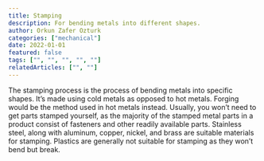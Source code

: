 ```yaml
---
title: Stamping
description: For bending metals into different shapes.
author: Orkun Zafer Ozturk
categories: ["mechanical"]
date: 2022-01-01
featured: false
tags: ["", "", "", "", ""]
relatedArticles: ["", ""]
---
```

The stamping process is the process of bending metals into specific shapes. It’s made using cold metals as opposed to hot metals. Forging would be the method used in hot metals instead.
Usually, you won’t need to get parts stamped yourself, as the majority of the stamped metal parts in a product consist of fasteners and other readily available parts.
Stainless steel, along with aluminum, copper, nickel, and brass are suitable materials for stamping. Plastics are generally not suitable for stamping as they won’t bend but break.
